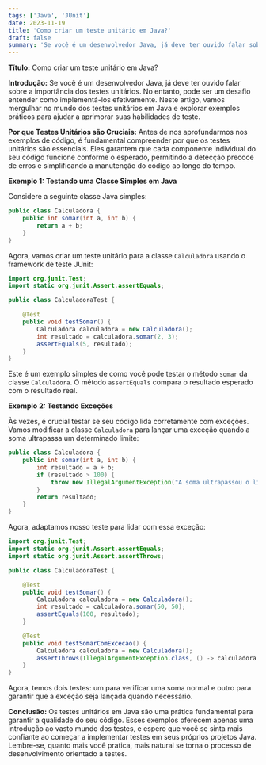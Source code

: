 ```yaml
---
tags: ['Java', 'JUnit']
date: 2023-11-19
title: 'Como criar um teste unitário em Java?'
draft: false
summary: 'Se você é um desenvolvedor Java, já deve ter ouvido falar sobre a importância dos testes unitários. No entanto, pode ser um desafio entender como implementá-los efetivamente. Neste artigo, vamos mergulhar no mundo dos testes unitários em Java e explorar exemplos práticos para ajudar a aprimorar suas habilidades de teste.'   
---
```



**Título:** Como criar um teste unitário em Java?

**Introdução:**
Se você é um desenvolvedor Java, já deve ter ouvido falar sobre a importância dos testes unitários. No entanto, pode ser um desafio entender como implementá-los efetivamente. Neste artigo, vamos mergulhar no mundo dos testes unitários em Java e explorar exemplos práticos para ajudar a aprimorar suas habilidades de teste.

**Por que Testes Unitários são Cruciais:**
Antes de nos aprofundarmos nos exemplos de código, é fundamental compreender por que os testes unitários são essenciais. Eles garantem que cada componente individual do seu código funcione conforme o esperado, permitindo a detecção precoce de erros e simplificando a manutenção do código ao longo do tempo.

**Exemplo 1: Testando uma Classe Simples em Java**

Considere a seguinte classe Java simples:

```java
public class Calculadora {
    public int somar(int a, int b) {
        return a + b;
    }
}
```

Agora, vamos criar um teste unitário para a classe `Calculadora` usando o framework de teste JUnit:

```java
import org.junit.Test;
import static org.junit.Assert.assertEquals;

public class CalculadoraTest {

    @Test
    public void testSomar() {
        Calculadora calculadora = new Calculadora();
        int resultado = calculadora.somar(2, 3);
        assertEquals(5, resultado);
    }
}
```

Este é um exemplo simples de como você pode testar o método `somar` da classe `Calculadora`. O método `assertEquals` compara o resultado esperado com o resultado real.

**Exemplo 2: Testando Exceções**

Às vezes, é crucial testar se seu código lida corretamente com exceções. Vamos modificar a classe `Calculadora` para lançar uma exceção quando a soma ultrapassa um determinado limite:

```java
public class Calculadora {
    public int somar(int a, int b) {
        int resultado = a + b;
        if (resultado > 100) {
            throw new IllegalArgumentException("A soma ultrapassou o limite permitido");
        }
        return resultado;
    }
}
```

Agora, adaptamos nosso teste para lidar com essa exceção:

```java
import org.junit.Test;
import static org.junit.Assert.assertEquals;
import static org.junit.Assert.assertThrows;

public class CalculadoraTest {

    @Test
    public void testSomar() {
        Calculadora calculadora = new Calculadora();
        int resultado = calculadora.somar(50, 50);
        assertEquals(100, resultado);
    }

    @Test
    public void testSomarComExcecao() {
        Calculadora calculadora = new Calculadora();
        assertThrows(IllegalArgumentException.class, () -> calculadora.somar(80, 30));
    }
}
```

Agora, temos dois testes: um para verificar uma soma normal e outro para garantir que a exceção seja lançada quando necessário.

**Conclusão:**
Os testes unitários em Java são uma prática fundamental para garantir a qualidade do seu código. Esses exemplos oferecem apenas uma introdução ao vasto mundo dos testes, e espero que você se sinta mais confiante ao começar a implementar testes em seus próprios projetos Java. Lembre-se, quanto mais você pratica, mais natural se torna o processo de desenvolvimento orientado a testes.
